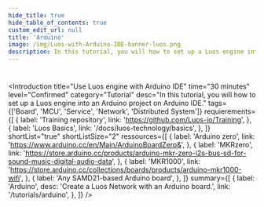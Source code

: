 ```yaml
---
hide_title: true
hide_table_of_contents: true
custom_edit_url: null
title: 'Arduino'
image: /img/Luos-with-Arduino-IDE-banner-luos.png
description: In this tutorial, you will how to set up a Luos engine into an Arduino project on Arduino IDE.
---
```



#

<Introduction
  title="Use Luos engine with Arduino IDE"
  time="30 minutes"
  level="Confirmed"
  category="Tutorial"
  desc="In this tutorial, you will how to set up a Luos engine into an Arduino project on Arduino IDE."
  tags={['Board', 'MCU', 'Service', 'Network', 'Distributed System']}
  requierements={[
    {
      label: 'Training repository',
      link: 'https://github.com/Luos-io/Training',
    },
    {
      label: 'Luos Basics',
      link: '/docs/luos-technology/basics',
    },
  ]}
  shortList="true"
  shortListSize="2"
  ressources={[
    {
      label: 'Arduino zero',
      link: 'https://www.arduino.cc/en/Main/ArduinoBoardZero&',
    },
    {
      label: 'MKRzero',
      link: 'https://store.arduino.cc/products/arduino-mkr-zero-i2s-bus-sd-for-sound-music-digital-audio-data',
    },
    {
      label: 'MKR1000',
      link: 'https://store.arduino.cc/collections/boards/products/arduino-mkr1000-wifi',
    },
    {
      label: 'Any SAMD21-based Arduino board',
    },
  ]}
  summary={[
    {
      label: 'Arduino',
      desc: 'Create a Luos Network with an Arduino board.',
      link: '/tutorials/arduino',
    },
  ]}
/>
